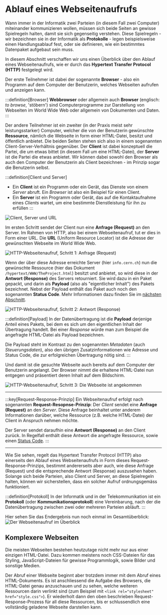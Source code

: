# Ablauf eines Webseitenaufrufs
Wann immer in der Informatik zwei Parteien (in diesem Fall zwei Computer) miteinander kommunizieren wollen, müssen sich
beide Seiten an gewisse Spielregeln halten, damit sie sich gegenseitig verstehen. Diese Spielregeln - wir bezeichnen sie
in der Informatik als **Protokolle** - legen beispielsweise einen Handlungsablauf fest, oder sie definieren, wie ein
bestimmtes Datenpaket aufgebaut sein muss.

In diesem Abschnitt verschaffen wir uns einen Überblick über den Ablauf eines Webseitenaufrufs, wie er durch das
**Hypertext Transfer Protocol (HTTP)** festgelegt wird.

Der erste Teilnehmer ist dabei der sogenannte **Browser** - also ein Programm auf dem Computer der Benutzerin, welches
Webseiten aufrufen und anzeigen kann.

:::definition[Browser]
**Webbrowser** oder allgemein auch **Browser** (englisch: _to browse_, 'stöbern') sind Computerprogramme zur Darstellung
von Webseiten im World Wide Web oder allgemein von Dokumenten und Daten.
:::

Der andere Teilnehmer ist ein zweiter (in der Praxis meist sehr leistungsstarker) Computer, welcher die von der
Benutzerin gewünschte **Ressource**, nämlich die Webseite in form einer HTML-Datei, besitzt und öffentlich anbietet. Die
beiden Seiten stehen sich also in einem sogenannten Client-Server-Verhältnis gegenüber. Der **Client** ist dabei
konzeptuell die Partei, die um etwas bittet (in diesem Fall um eine HTML-Datei), der **Server** ist die Partei die etwas
anbietet. Wir können dabei sowohl den Browser als auch den Computer der Benutzerin als Client bezeichnen - im Prinzip
sogar die Benutzerin selbst.

:::definition[Client und Server]
- Ein **Client** ist ein Programm oder ein Gerät, das Dienste von einem _Server_ abruft. Ein _Browser_ ist also ein
Beispiel für einen Client.
- Ein **Server** ist ein Programm oder Gerät, das auf die Kontaktaufnahme eines _Clients_ wartet, um eine bestimmte
Dienstleistung für ihn zu erfüllen
:::

![Client, Server und URL](img/client-server.png)

Im ersten Schritt sendet der Client nun eine **Anfrage (Request)** an den Server. Im Rahmen von HTTP, also bei einem
Webseitenaufruf, tut er dies in Form einer URL. Die **URL** (Uniform Resource Locator) ist die Adresse der gewünschten
Webseite im World Wide Web.

![HTTP-Webseitenaufruf, Schritt 1: Anfrage (Request)](img/http-request.png)

Wenn der über diese Adresse erreichte Server (hier `info.cern.ch`) nun die gewünschte Ressource (hier das Dokument
`/hypertext/WWW/TheProject.html`) besitzt und anbietet, so wird diese in der **Antwort (Response)** des Servers
retourniert. Sie wird dazu in ein Paket gepackt, und darin als **Payload** (also als "eigentlicher Inhalt") des Pakets
bezeichnet. Nebst der Payload enthält das Paket auch noch den sogenannten **Status Code**. Mehr Informationen dazu
finden Sie im [nächsten Abschnitt](./02-Http-Status-Codes.mdx).

![HTTP-Webseitenaufruf, Schritt 2: Antwort (Response)](img/http-response.png)

:::definition[Payload]
In der Datenübertragung ist die **Payload** derjenige Anteil eines Pakets, bei dem es sich um den eigentlichen Inhalt
der Übertragung handelt. Bei einer _Response_ würde man zum Beispiel die angefragte HTML-Datei als Payload bezeichnen.

Die Payload steht im Kontrast zu den sogenannten _Metadaten_ (auch _Steuerungsdaten_), also den übrigen
Zusatzinformationen wie Adresse und Status Code, die zur erfolgreichen Übertragung nötig sind.
:::

Und damit ist die gesuchte Webseite auch bereits auf dem Computer der Benutzerin angelangt. Der Browser nimmt die
erhaltene HTML-Datei nun entgegen und präsentiert deren Inhalt auf dem Bildschirm.

![HTTP-Webseitenaufruf, Schritt 3: Die Webseite ist angekommen](img/http-website-loaded.png)

***
:::key[Request-Response-Prinzip]
Ein Webseitenaufruf erfolgt nach sogenannten **Request-Resopnse-Prinzip**: Der _Client_ sendet eine
**Anfrage (Request)** an den _Server_. Diese Anfrage beinhaltet unter anderem Informationen darüber, welche Ressource
(z.B. welche HTML-Datei) der Client in Anspruch nehmen möchte.

Der Server sendet daraufhin eine **Antwort (Response)** an den Client zurück. In Regelfall enthält diese Antwort die
angefragte Ressource, sowie einen [Status Code](./02-Http-Status-Codes.mdx).
:::
***

Wie Sie sehen, regelt das Hypertext Transfer Protocol (HTTP) also einerseits den Ablauf eines Webseitenaufrufs in Form
dieses Request-Response-Prinzips, bestimmt andererseits aber auch, wie diese Anfrage (Request) und die entsprechende
Antwort (Response) auszusehen haben. Solange sich beide Parteien, also Client und Server, an diese Spielregeln halten,
können wir sicherstellen, dass ein solcher Aufruf ordnungsgemäss funktioniert.

:::definition[Protokoll]
In der Informatik und in der Telekommunikation ist ein **Protokoll** (oder **Kommunikationsprotokoll**) eine
Vereinbarung, nach der die Datenübertragung zwischen zwei oder mehreren Parteien abläuft.
:::

Hier sehen Sie das Endergebnis nun noch einmal im Gesamtüberblick:
![Der Webseitenaufruf im Überblick](img/http-overview.png)

## Komplexere Webseiten
Die meisten Webseiten bestehen heutzutage nicht mehr nur aus einer einzigen HTML-Datei. Dazu kommen meistens noch
CSS-Dateien für das Styling, JavaScript-Dateien für gewisse Programmlogik, sowie Bilder und sonstige Medien.

Der Abruf einer Webseite beginnt aber trotzdem immer mit dem Abruf eines HTML-Dokuments. Es ist anschliessend die
Aufgabe des Browsers, die HTML-Datei genau anzuschauen und zu sehen, welche weiteren Ressourcen darin verlinkt sind
(zum Beispiel mit `<link rel="stylesheet" href="style.css">`). Er wiederholt dann den oben beschrieben
Request-Response-Prozess für all diese Ressourcen, bis er schlussendlich eine vollständig geladene Webseite darstellen
kann.

